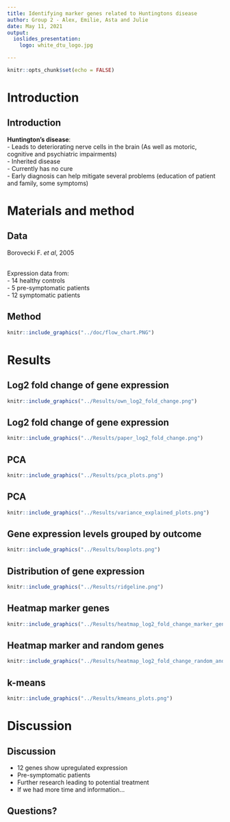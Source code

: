 ```yaml
---
title: Identifying marker genes related to Huntingtons disease
author: Group 2 - Alex, Emilie, Asta and Julie
date: May 11, 2021
output: 
  ioslides_presentation:
    logo: white_dtu_logo.jpg

---
```


```r
knitr::opts_chunk$set(echo = FALSE)
```


# Introduction

## Introduction

__Huntington's disease__:<br>
- Leads to deteriorating nerve cells in the brain (As well as motoric, cognitive and psychiatric impairments)<br>
- Inherited disease<br>
- Currently has no cure<br>
- Early diagnosis can help mitigate several problems (education of patient and family, some symptoms)

# Materials and method

## Data
Borovecki F. _et al_, 2005 <br><br>

Expression data from:<br>
- 14 healthy controls<br>
- 5 pre-symptomatic patients<br>
- 12 symptomatic patients

## Method
```r
knitr::include_graphics("../doc/flow_chart.PNG")
```

# Results

## Log2 fold change of gene expression

```r
knitr::include_graphics("../Results/own_log2_fold_change.png")
```

## Log2 fold change of gene expression 

```r
knitr::include_graphics("../Results/paper_log2_fold_change.png")
```


## PCA

```r
knitr::include_graphics("../Results/pca_plots.png")
```
## PCA

```r
knitr::include_graphics("../Results/variance_explained_plots.png")
```

## Gene expression levels grouped by outcome

```r
knitr::include_graphics("../Results/boxplots.png")
```


## Distribution of gene expression

```r
knitr::include_graphics("../Results/ridgeline.png")
```

## Heatmap marker genes

```r
knitr::include_graphics("../Results/heatmap_log2_fold_change_marker_genes.png")
```


## Heatmap marker and random genes

```r
knitr::include_graphics("../Results/heatmap_log2_fold_change_random_and_marker_genes.png")
```


## k-means

```r
knitr::include_graphics("../Results/kmeans_plots.png")
```


# Discussion

## Discussion
- 12 genes show upregulated expression
- Pre-symptomatic patients
- Further research leading to potential treatment
- If we had more time and information...

## Questions?